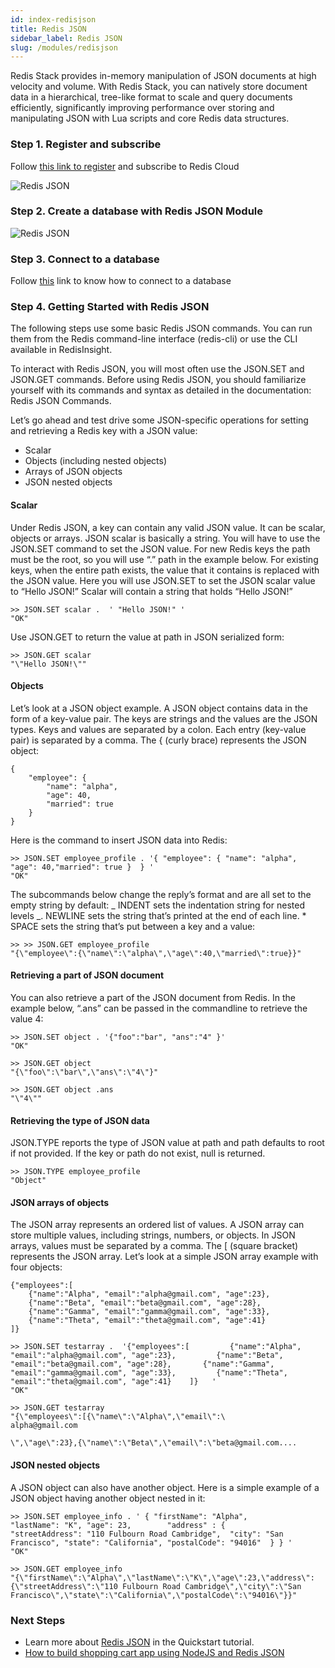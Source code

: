 ```yaml
---
id: index-redisjson
title: Redis JSON
sidebar_label: Redis JSON
slug: /modules/redisjson
---
```


Redis Stack provides in-memory manipulation of JSON documents at high velocity and volume. With Redis Stack, you can natively store document data in a hierarchical, tree-like format to scale and query documents efficiently, significantly improving performance over storing and manipulating JSON with Lua scripts and core Redis data structures.

### Step 1. Register and subscribe

Follow [this link to register](/create/cloud/rediscloud) and subscribe to Redis Cloud

![Redis JSON](redisjson3.png)

### Step 2. Create a database with Redis JSON Module

![Redis JSON](redisjson1.png)

### Step 3. Connect to a database

Follow [this](https://redis.io/docs/ui/insight/) link to know how to connect to a database

### Step 4. Getting Started with Redis JSON

The following steps use some basic Redis JSON commands. You can run them from the Redis command-line interface (redis-cli) or use the CLI available in RedisInsight.

To interact with Redis JSON, you will most often use the JSON.SET and JSON.GET commands. Before using Redis JSON, you should familiarize yourself with its commands and syntax as detailed in the documentation: Redis JSON Commands.

Let’s go ahead and test drive some JSON-specific operations for setting and retrieving a Redis key with a JSON value:

- Scalar
- Objects (including nested objects)
- Arrays of JSON objects
- JSON nested objects

#### Scalar

Under Redis JSON, a key can contain any valid JSON value. It can be scalar, objects or arrays. JSON scalar is basically a string. You will have to use the JSON.SET command to set the JSON value. For new Redis keys the path must be the root, so you will use “.” path in the example below. For existing keys, when the entire path exists, the value that it contains is replaced with the JSON value. Here you will use JSON.SET to set the JSON scalar value to “Hello JSON!” Scalar will contain a string that holds “Hello JSON!”

```
>> JSON.SET scalar .  ' "Hello JSON!" '
"OK"
```

Use JSON.GET to return the value at path in JSON serialized form:

```
>> JSON.GET scalar
"\"Hello JSON!\""
```

#### Objects

Let’s look at a JSON object example. A JSON object contains data in the form of a key-value pair. The keys are strings and the values are the JSON types. Keys and values are separated by a colon. Each entry (key-value pair) is separated by a comma. The { (curly brace) represents the JSON object:

```
{
    "employee": {
        "name": "alpha",
        "age": 40,
        "married": true
    }
}
```

Here is the command to insert JSON data into Redis:

```
>> JSON.SET employee_profile . '{ "employee": { "name": "alpha", "age": 40,"married": true }  } '
"OK"
```

The subcommands below change the reply’s format and are all set to the empty string by default: _ INDENT sets the indentation string for nested levels _. NEWLINE sets the string that’s printed at the end of each line. \* SPACE sets the string that’s put between a key and a value:

```
>> >> JSON.GET employee_profile
"{\"employee\":{\"name\":\"alpha\",\"age\":40,\"married\":true}}"
```

#### Retrieving a part of JSON document

You can also retrieve a part of the JSON document from Redis. In the example below, “.ans” can be passed in the commandline to retrieve the value 4:

```
>> JSON.SET object . '{"foo":"bar", "ans":"4" }'
"OK"
```

```
>> JSON.GET object
"{\"foo\":\"bar\",\"ans\":\"4\"}"
```

```
>> JSON.GET object .ans
"\"4\""
```

#### Retrieving the type of JSON data

JSON.TYPE reports the type of JSON value at path and path defaults to root if not provided. If the key or path do not exist, null is returned.

```
>> JSON.TYPE employee_profile
"Object"
```

#### JSON arrays of objects

The JSON array represents an ordered list of values. A JSON array can store multiple values, including strings, numbers, or objects. In JSON arrays, values must be separated by a comma. The [ (square bracket) represents the JSON array. Let’s look at a simple JSON array example with four objects:

```
{"employees":[
    {"name":"Alpha", "email":"alpha@gmail.com", "age":23},
    {"name":"Beta", "email":"beta@gmail.com", "age":28},
    {"name":"Gamma", "email":"gamma@gmail.com", "age":33},
    {"name":"Theta", "email":"theta@gmail.com", "age":41}
]}

>> JSON.SET testarray .  '{"employees":[         {"name":"Alpha", "email":"alpha@gmail.com", "age":23},         {"name":"Beta", "email":"beta@gmail.com", "age":28},       {"name":"Gamma", "email":"gamma@gmail.com", "age":33},         {"name":"Theta", "email":"theta@gmail.com", "age":41}    ]}   '
"OK"

>> JSON.GET testarray
"{\"employees\":[{\"name\":\"Alpha\",\"email\":\
alpha@gmail.com

\",\"age\":23},{\"name\":\"Beta\",\"email\":\"beta@gmail.com....
```

#### JSON nested objects

A JSON object can also have another object. Here is a simple example of a JSON object having another object nested in it:

```
>> JSON.SET employee_info . ' { "firstName": "Alpha",         "lastName": "K", "age": 23,        "address" : {            "streetAddress": "110 Fulbourn Road Cambridge",  "city": "San Francisco", "state": "California", "postalCode": "94016"  } } '
"OK"
```

```
>> JSON.GET employee_info
"{\"firstName\":\"Alpha\",\"lastName\":\"K\",\"age\":23,\"address\":{\"streetAddress\":\"110 Fulbourn Road Cambridge\",\"city\":\"San Francisco\",\"state\":\"California\",\"postalCode\":\"94016\"}}"
```

### Next Steps

- Learn more about [Redis JSON](https://oss.redis.com/redisjson/) in the Quickstart tutorial.
- [How to build shopping cart app using NodeJS and Redis JSON](/howtos/shoppingcart)

